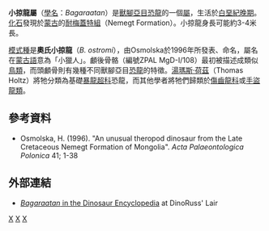 {{Automatic Taxobox
| taxon = Bagaraatan
| fossil_range = [[白堊紀|白堊紀晚期]]，{{fossilrange|70}}
| image = Bagaraatan.jpg
| image_caption = 
| authority = Osmolska, 1996
| type_species = '''奧氏小掠龍<br>''Bagaraatan ostromi'''''
| type_species_authority = Osmolska, 1996 
}}

'''小掠龍屬'''（[[學名|學名]]：''Bagaraatan''）是[[獸腳亞目|獸腳亞目]][[恐龍|恐龍]]的一個[[屬|屬]]，生活於[[白堊紀|白堊紀晚期]]。[[化石|化石]]發現於[[蒙古|蒙古]]的[[耐梅蓋特組|耐梅蓋特組]]（Nemegt Formation）。小掠龍身長可能約3-4米長。

[[模式種|模式種]]是'''奧氏小掠龍'''（''B. ostromi''），由Osmolska於1996年所發表、命名，屬名在[[蒙古語|蒙古語]]意為「小獵人」。顱後骨骼（編號ZPAL MgD-I/108）最初被描述成類似[[鳥類|鳥類]]，而頭顱骨則有幾種不同獸腳亞目[[恐龍|恐龍]]的特徵。[[湯瑪斯·荷茲|湯瑪斯·荷茲]]（Thomas Holtz）將牠分類為基礎[[暴龍超科|暴龍超科]]恐龍，而其他學者將牠們歸類於[[傷齒龍科|傷齒龍科]]或[[手盜龍類|手盜龍類]]。

==參考資料==
* Osmolska, H. (1996). "An unusual theropod dinosaur from the Late Cretaceous Nemegt Formation of Mongolia". ''Acta Palaeontologica Polonica'' 41; 1-38

==外部連結==
*[http://web.me.com/dinoruss/de_4/5a66396.htm ''Bagaraatan'' in the Dinosaur Encyclopedia] {{Wayback|url=http://web.me.com/dinoruss/de_4/5a66396.htm |date=20090922082823 }} at DinoRuss' Lair
{{獸腳亞目|C.}}
{{Taxonbar|from=Q134285}}

[[Category:亞洲恐龍|X]]
[[Category:上白堊紀恐龍|X]]
[[Category:虛骨龍類|X]]


{{dinosaur-stub}}